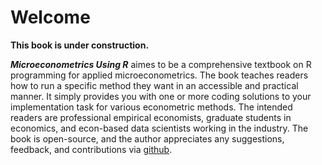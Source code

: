# Welcome {.unnumbered}

**This book is under construction.**

***Microeconometrics Using R*** aimes to be a comprehensive textbook on R programming for applied microeconometrics. The book teaches readers how to run a specific method they want in an accessible and practical manner. It simply provides you with one or more coding solutions to your implementation task for various econometric methods. The intended readers are professional empirical economists, graduate students in economics, and econ-based data scientists working in the industry. The book is open-source, and the author appreciates any suggestions, feedback, and contributions via [github](https://github.com/ritsu1997/metrics-using-r).
